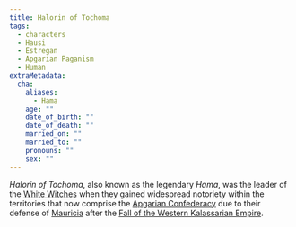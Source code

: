 ```yaml
---
title: Halorin of Tochoma
tags:
  - characters
  - Hausi
  - Estregan
  - Apgarian Paganism
  - Human
extraMetadata:
  cha:
    aliases:
      - Hama
    age: ""
    date_of_birth: ""
    date_of_death: ""
    married_on: ""
    married_to: ""
    pronouns: ""
    sex: ""
---
```


<Stub />

*Halorin of Tochoma*, also known as the legendary *Hama*, was the leader of the
[White Witches](/organizations/hags-of-hama/) when they gained widespread
notoriety within the territories that now comprise the
[Apgarian Confederacy](/locations/apgar/) due to their defense of
[Mauricia](/locations/raibon-island/) after the
[Fall of the Western Kalassarian Empire](/events/fall-of-the-western-kalassarian-empire/).
